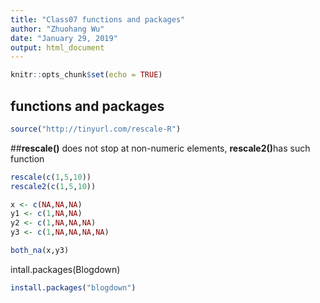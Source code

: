 ```yaml
---
title: "Class07 functions and packages"
author: "Zhuohang Wu"
date: "January 29, 2019"
output: html_document
---
```


```r
knitr::opts_chunk$set(echo = TRUE)
```

## functions and packages
```r
source("http://tinyurl.com/rescale-R")
```

##**rescale()** does not stop at non-numeric elements, **rescale2()**has such function
```r
rescale(c(1,5,10))
rescale2(c(1,5,10))

```

```r
x <- c(NA,NA,NA)
y1 <- c(1,NA,NA)
y2 <- c(1,NA,NA,NA)
y3 <- c(1,NA,NA,NA,NA)
```

```r
both_na(x,y3)
```

intall.packages(Blogdown)
```r
install.packages("blogdown")
```


